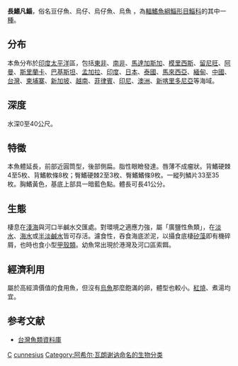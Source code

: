 {{Speciesbox 
| status = NE
| status_system = IUCN3.1
| taxon = Valamugil cunnesius 
| authority =  [[Achille_Valenciennes|Valenciennes]], 1836
| synonyms = *''Mugil kelaartii''<br /><small>Valenciennes, 1836</small>
*''Myxus cunnesius''<br /><small>Richardson, 1846</small>
*''Mugil strongylocephalus''<br /><small>Valenciennes, 1836</small>
*''Mugil cunnesius''<br /><small>Bleeker, 1858</small>-59''
*''Mugil ophuysenii''<br /><small>Valenciennes, 1836</small>
*''Moolgarda cunnesius''<br /><small>Richardson, 1846</small>
*''Liza strongylocephalus''<br /><small>Richardson, 1846</small>
*''Mugil amarulus''<br /><small>Valenciennes, 1836</small>
*''Mugil ophuiseni''<br /><small>Bleeker 1858, 1859</small>
*''Mugil longimanus''<br /><small>Günther, 1861</small>
}}

'''長鰭凡鯔'''，俗名豆仔魚、烏仔、烏仔魚、烏魚  ，為[[輻鰭魚綱|輻鰭魚綱]][[鯔形目|鯔形目]][[鯔科|鯔科]]的其中一[[種|種]]。

==分布==
本魚分布於[[印度|印度]][[太平洋|太平洋]]區，包括[[東非|東非]]、[[南非|南非]]、[[馬達加斯加|馬達加斯加]]、[[模里西斯|模里西斯]]、[[留尼旺|留尼旺]]、[[阿曼|阿曼]]、[[斯里蘭卡|斯里蘭卡]]、[[巴基斯坦|巴基斯坦]]、[[孟加拉|孟加拉]]、[[印度|印度]]、[[日本|日本]]、[[泰國|泰國]]、[[馬來西亞|馬來西亞]]、[[緬甸|緬甸]]、[[中國|中國]]、[[台灣|台灣]]、[[柬埔寨|柬埔寨]]、[[新加坡|新加坡]]、[[越南|越南]]、[[菲律賓|菲律賓]]、[[印尼|印尼]]、[[澳洲|澳洲]]、[[新喀里多尼亞|新喀里多尼亞]]等海域。

==深度==
水深0至40公尺。

==特徵==
本魚體延長，前部近圓筒型，後部側扁。脂性眼瞼發達。唇薄不成瘤狀。背鰭硬棘4至5枚、背鰭軟條8枚；臀鰭硬棘2至3枚、臀鰭鰭條9枚。一縱列鱗片33至35枚。胸鰭黃色，基底上部具一暗藍色點。體長可長41公分。

==生態==
棲息在[[淺海|淺海]]與河口半鹹水交匯處。對環境之適應力強，屬「廣鹽性魚類」，在[[淡水|淡水]]、[[海水|海水]]或[[半淡鹹水|半淡鹹水]]皆可存活。濾食性，吞食海底淤泥，以攝食底棲[[矽藻|矽藻]]即有機碎屑，也時也食小型[[甲殼類|甲殼類]]。幼魚常出現於港灣及河口區索餌。

==經濟利用==
屬於高經濟價值的食用魚，但沒有[[烏魚|烏魚]]那麼飽滿的卵，體型也較小。[[紅燒|紅燒]]、煮湯均宜。

== 参考文献==
*[http://fishdb.sinica.edu.tw/ 台灣魚類資料庫] {{Wayback|url=http://fishdb.sinica.edu.tw/ |date=20160304193340 }}
{{Taxonbar|from=Q13862190}}

[[Category:食用鱼|C]]
[[Category:凡鯔屬|cunnesius]]
[[Category:阿希尔·瓦朗谢讷命名的生物分类|Category:阿希尔·瓦朗谢讷命名的生物分类]]